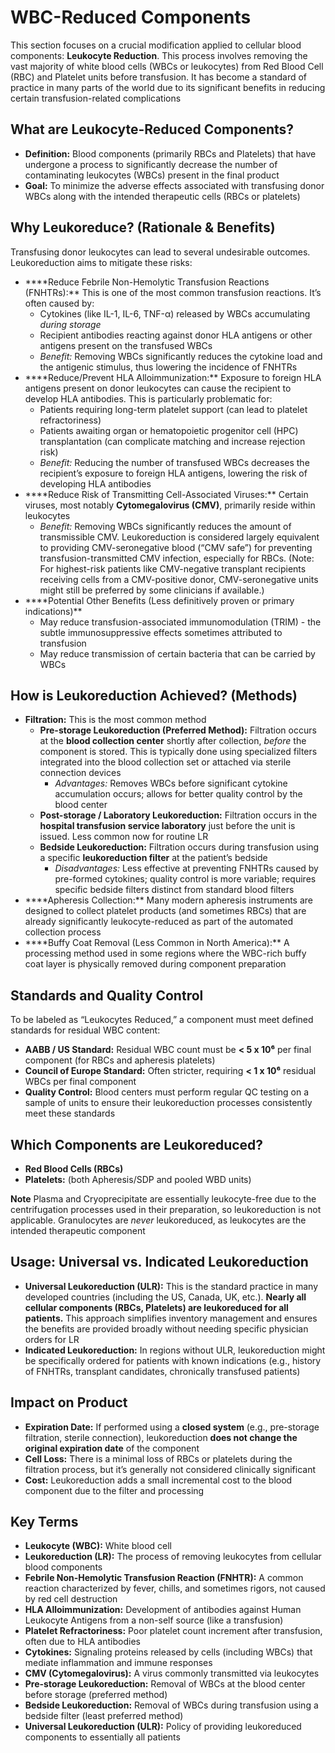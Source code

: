 # WBC-Reduced Components {-}

This section focuses on a crucial modification applied to cellular blood components: **Leukocyte Reduction**. This process involves removing the vast majority of white blood cells (WBCs or leukocytes) from Red Blood Cell (RBC) and Platelet units before transfusion. It has become a standard of practice in many parts of the world due to its significant benefits in reducing certain transfusion-related complications

## **What are Leukocyte-Reduced Components?** {-}

*   **Definition:** Blood components (primarily RBCs and Platelets) that have undergone a process to significantly decrease the number of contaminating leukocytes (WBCs) present in the final product
*   **Goal:** To minimize the adverse effects associated with transfusing donor WBCs along with the intended therapeutic cells (RBCs or platelets)

## **Why Leukoreduce? (Rationale & Benefits)** {-}

Transfusing donor leukocytes can lead to several undesirable outcomes. Leukoreduction aims to mitigate these risks:

*  ****Reduce Febrile Non-Hemolytic Transfusion Reactions (FNHTRs):** This is one of the most common transfusion reactions. It's often caused by:
    *   Cytokines (like IL-1, IL-6, TNF-α) released by WBCs accumulating *during storage*
    *   Recipient antibodies reacting against donor HLA antigens or other antigens present on the transfused WBCs
    *   *Benefit:* Removing WBCs significantly reduces the cytokine load and the antigenic stimulus, thus lowering the incidence of FNHTRs
*  ****Reduce/Prevent HLA Alloimmunization:** Exposure to foreign HLA antigens present on donor leukocytes can cause the recipient to develop HLA antibodies. This is particularly problematic for:
    *   Patients requiring long-term platelet support (can lead to platelet refractoriness)
    *   Patients awaiting organ or hematopoietic progenitor cell (HPC) transplantation (can complicate matching and increase rejection risk)
    *   *Benefit:* Reducing the number of transfused WBCs decreases the recipient's exposure to foreign HLA antigens, lowering the risk of developing HLA antibodies
*  ****Reduce Risk of Transmitting Cell-Associated Viruses:** Certain viruses, most notably **Cytomegalovirus (CMV)**, primarily reside within leukocytes
    *   *Benefit:* Removing WBCs significantly reduces the amount of transmissible CMV. Leukoreduction is considered largely equivalent to providing CMV-seronegative blood ("CMV safe") for preventing transfusion-transmitted CMV infection, especially for RBCs. (Note: For highest-risk patients like CMV-negative transplant recipients receiving cells from a CMV-positive donor, CMV-seronegative units might still be preferred by some clinicians if available.)
*  ****Potential Other Benefits (Less definitively proven or primary indications)**
    *   May reduce transfusion-associated immunomodulation (TRIM) - the subtle immunosuppressive effects sometimes attributed to transfusion
    *   May reduce transmission of certain bacteria that can be carried by WBCs

## **How is Leukoreduction Achieved? (Methods)** {-}

*  **Filtration:** This is the most common method
    *   **Pre-storage Leukoreduction (Preferred Method):** Filtration occurs at the **blood collection center** shortly after collection, *before* the component is stored. This is typically done using specialized filters integrated into the blood collection set or attached via sterile connection devices
        *   *Advantages:* Removes WBCs before significant cytokine accumulation occurs; allows for better quality control by the blood center
    *   **Post-storage / Laboratory Leukoreduction:** Filtration occurs in the **hospital transfusion service laboratory** just before the unit is issued. Less common now for routine LR
    *   **Bedside Leukoreduction:** Filtration occurs during transfusion using a specific **leukoreduction filter** at the patient's bedside
        *   *Disadvantages:* Less effective at preventing FNHTRs caused by pre-formed cytokines; quality control is more variable; requires specific bedside filters distinct from standard blood filters
*  ****Apheresis Collection:** Many modern apheresis instruments are designed to collect platelet products (and sometimes RBCs) that are already significantly leukocyte-reduced as part of the automated collection process
*  ****Buffy Coat Removal (Less Common in North America):** A processing method used in some regions where the WBC-rich buffy coat layer is physically removed during component preparation

## **Standards and Quality Control** {-}

To be labeled as "Leukocytes Reduced," a component must meet defined standards for residual WBC content:

*   **AABB / US Standard:** Residual WBC count must be **< 5 x 10⁶** per final component (for RBCs and apheresis platelets)
*   **Council of Europe Standard:** Often stricter, requiring **< 1 x 10⁶** residual WBCs per final component
*   **Quality Control:** Blood centers must perform regular QC testing on a sample of units to ensure their leukoreduction processes consistently meet these standards

## **Which Components are Leukoreduced?** {-}

*   **Red Blood Cells (RBCs)**
*   **Platelets:** (both Apheresis/SDP and pooled WBD units)

**Note** Plasma and Cryoprecipitate are essentially leukocyte-free due to the centrifugation processes used in their preparation, so leukoreduction is not applicable. Granulocytes are *never* leukoreduced, as leukocytes are the intended therapeutic component

## **Usage: Universal vs. Indicated Leukoreduction** {-}

*   **Universal Leukoreduction (ULR):** This is the standard practice in many developed countries (including the US, Canada, UK, etc.). **Nearly all cellular components (RBCs, Platelets) are leukoreduced for all patients.** This approach simplifies inventory management and ensures the benefits are provided broadly without needing specific physician orders for LR
*   **Indicated Leukoreduction:** In regions without ULR, leukoreduction might be specifically ordered for patients with known indications (e.g., history of FNHTRs, transplant candidates, chronically transfused patients)

## **Impact on Product** {-}

*   **Expiration Date:** If performed using a **closed system** (e.g., pre-storage filtration, sterile connection), leukoreduction **does not change the original expiration date** of the component
*   **Cell Loss:** There is a minimal loss of RBCs or platelets during the filtration process, but it's generally not considered clinically significant
*   **Cost:** Leukoreduction adds a small incremental cost to the blood component due to the filter and processing

## **Key Terms** {-}

*   **Leukocyte (WBC):** White blood cell
*   **Leukoreduction (LR):** The process of removing leukocytes from cellular blood components
*   **Febrile Non-Hemolytic Transfusion Reaction (FNHTR):** A common reaction characterized by fever, chills, and sometimes rigors, not caused by red cell destruction
*   **HLA Alloimmunization:** Development of antibodies against Human Leukocyte Antigens from a non-self source (like a transfusion)
*   **Platelet Refractoriness:** Poor platelet count increment after transfusion, often due to HLA antibodies
*   **Cytokines:** Signaling proteins released by cells (including WBCs) that mediate inflammation and immune responses
*   **CMV (Cytomegalovirus):** A virus commonly transmitted via leukocytes
*   **Pre-storage Leukoreduction:** Removal of WBCs at the blood center before storage (preferred method)
*   **Bedside Leukoreduction:** Removal of WBCs during transfusion using a bedside filter (least preferred method)
*   **Universal Leukoreduction (ULR):** Policy of providing leukoreduced components to essentially all patients
